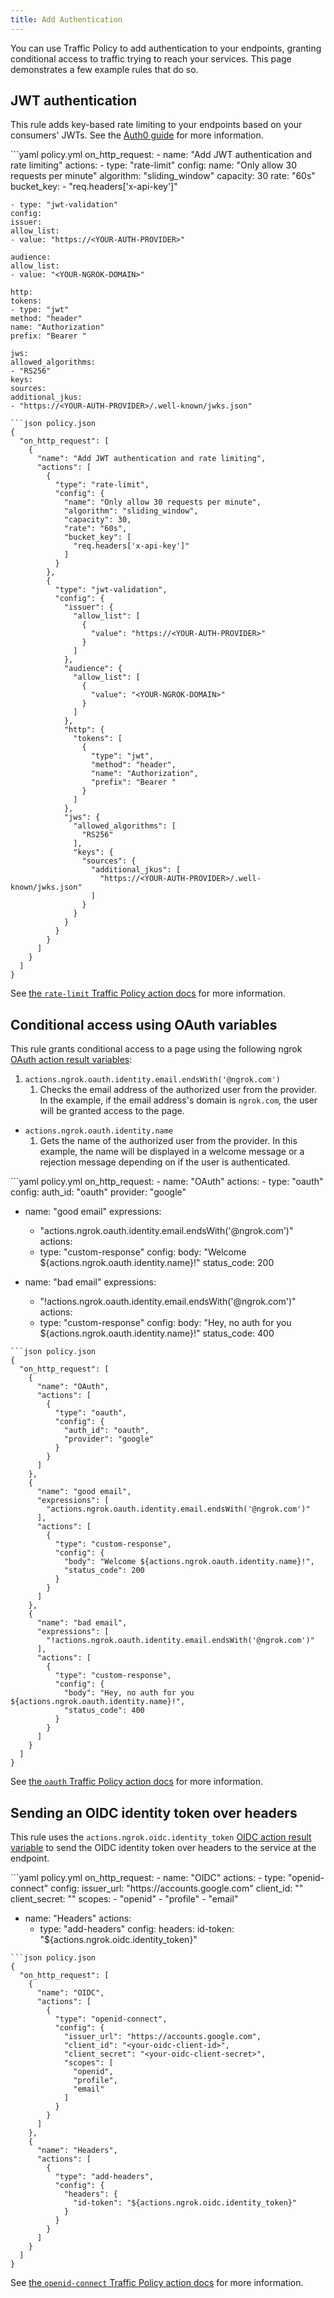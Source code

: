 ```yaml
---
title: Add Authentication
---
```


You can use Traffic Policy to add authentication to your endpoints, granting conditional access to traffic trying to reach your services. This page demonstrates a few example rules that do so.

## JWT authentication

This rule adds key-based rate limiting to your endpoints based on your consumers' JWTs. See the [Auth0 guide](/integrations/auth0/jwt-action/) for more information.

<CodeGroup>
```yaml policy.yml
on_http_request:
  - name: "Add JWT authentication and rate limiting"
    actions:
    - type: "rate-limit"
    config:
    name: "Only allow 30 requests per minute"
    algorithm: "sliding_window"
    capacity: 30
    rate: "60s"
    bucket_key:
    - "req.headers['x-api-key']"

    - type: "jwt-validation"
    config:
    issuer:
    allow_list:
    - value: "https://<YOUR-AUTH-PROVIDER>"

    audience:
    allow_list:
    - value: "<YOUR-NGROK-DOMAIN>"

    http:
    tokens:
    - type: "jwt"
    method: "header"
    name: "Authorization"
    prefix: "Bearer "

    jws:
    allowed_algorithms:
    - "RS256"
    keys:
    sources:
    additional_jkus:
    - "https://<YOUR-AUTH-PROVIDER>/.well-known/jwks.json"
```
```json policy.json
{
  "on_http_request": [
    {
      "name": "Add JWT authentication and rate limiting",
      "actions": [
        {
          "type": "rate-limit",
          "config": {
            "name": "Only allow 30 requests per minute",
            "algorithm": "sliding_window",
            "capacity": 30,
            "rate": "60s",
            "bucket_key": [
              "req.headers['x-api-key']"
            ]
          }
        },
        {
          "type": "jwt-validation",
          "config": {
            "issuer": {
              "allow_list": [
                {
                  "value": "https://<YOUR-AUTH-PROVIDER>"
                }
              ]
            },
            "audience": {
              "allow_list": [
                {
                  "value": "<YOUR-NGROK-DOMAIN>"
                }
              ]
            },
            "http": {
              "tokens": [
                {
                  "type": "jwt",
                  "method": "header",
                  "name": "Authorization",
                  "prefix": "Bearer "
                }
              ]
            },
            "jws": {
              "allowed_algorithms": [
                "RS256"
              ],
              "keys": {
                "sources": {
                  "additional_jkus": [
                    "https://<YOUR-AUTH-PROVIDER>/.well-known/jwks.json"
                  ]
                }
              }
            }
          }
        }
      ]
    }
  ]
}
```
</CodeGroup>

See [the `rate-limit` Traffic Policy action docs](/traffic-policy/actions/rate-limit/) for more information.

## Conditional access using OAuth variables

This rule grants conditional access to a page using the following ngrok [OAuth action result variables](/traffic-policy/actions/oauth):

1. `actions.ngrok.oauth.identity.email.endsWith('@ngrok.com')`
   1. Checks the email address of the authorized user from the provider. In the example, if the email address's domain is `ngrok.com`, the user will be granted access to the page.

- `actions.ngrok.oauth.identity.name`
  1. Gets the name of the authorized user from the provider. In this example, the name will be displayed in a welcome message or a rejection message depending on if the user is authenticated.

<CodeGroup>
```yaml policy.yml
on_http_request:
  - name: "OAuth"
    actions:
    - type: "oauth"
    config:
    auth_id: "oauth"
    provider: "google"


  - name: "good email"
    expressions:
    - "actions.ngrok.oauth.identity.email.endsWith('@ngrok.com')"
    actions:
    - type: "custom-response"
    config:
    body: "Welcome ${actions.ngrok.oauth.identity.name}!"
    status_code: 200


  - name: "bad email"
    expressions:
    - "!actions.ngrok.oauth.identity.email.endsWith('@ngrok.com')"
    actions:
    - type: "custom-response"
    config:
    body: "Hey, no auth for you ${actions.ngrok.oauth.identity.name}!"
    status_code: 400
```
```json policy.json
{
  "on_http_request": [
    {
      "name": "OAuth",
      "actions": [
        {
          "type": "oauth",
          "config": {
            "auth_id": "oauth",
            "provider": "google"
          }
        }
      ]
    },
    {
      "name": "good email",
      "expressions": [
        "actions.ngrok.oauth.identity.email.endsWith('@ngrok.com')"
      ],
      "actions": [
        {
          "type": "custom-response",
          "config": {
            "body": "Welcome ${actions.ngrok.oauth.identity.name}!",
            "status_code": 200
          }
        }
      ]
    },
    {
      "name": "bad email",
      "expressions": [
        "!actions.ngrok.oauth.identity.email.endsWith('@ngrok.com')"
      ],
      "actions": [
        {
          "type": "custom-response",
          "config": {
            "body": "Hey, no auth for you ${actions.ngrok.oauth.identity.name}!",
            "status_code": 400
          }
        }
      ]
    }
  ]
}
```
</CodeGroup>

See [the `oauth` Traffic Policy action docs](/traffic-policy/actions/oauth/) for more information.

## Sending an OIDC identity token over headers

This rule uses the `actions.ngrok.oidc.identity_token` [OIDC action result variable](/traffic-policy/actions/oidc/#action-result-variables) to send the OIDC identity token over headers to the service at the endpoint.

<CodeGroup>
```yaml policy.yml
on_http_request:
  - name: "OIDC"
    actions:
    - type: "openid-connect"
    config:
    issuer_url: "https://accounts.google.com"
    client_id: "<your-oidc-client-id>"
    client_secret: "<your-oidc-client-secret>"
    scopes:
    - "openid"
    - "profile"
    - "email"


  - name: "Headers"
    actions:
    - type: "add-headers"
    config:
    headers:
    id-token: "${actions.ngrok.oidc.identity_token}"
```
```json policy.json
{
  "on_http_request": [
    {
      "name": "OIDC",
      "actions": [
        {
          "type": "openid-connect",
          "config": {
            "issuer_url": "https://accounts.google.com",
            "client_id": "<your-oidc-client-id>",
            "client_secret": "<your-oidc-client-secret>",
            "scopes": [
              "openid",
              "profile",
              "email"
            ]
          }
        }
      ]
    },
    {
      "name": "Headers",
      "actions": [
        {
          "type": "add-headers",
          "config": {
            "headers": {
              "id-token": "${actions.ngrok.oidc.identity_token}"
            }
          }
        }
      ]
    }
  ]
}
```
</CodeGroup>

See [the `openid-connect` Traffic Policy action docs](/traffic-policy/actions/oidc/) for more information.
